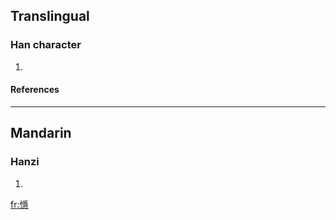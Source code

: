 ==Translingual==
===Han character===
{{Han char|rn=61|rad=心|as=14|sn=17|four=|canj=心月一心 (PBMP)}}
# {{defn|Han|sort=心14}}
====References====
{{Han ref|kx=0406.300|dkj=11369|dj=0747.250|hdz=42365.020|uh=61DA|ud=25050}}

----
==Mandarin==
===Hanzi===
{{cmn-hanzi|pin=[[yìn]] ([[yin4]]), [[zhì]] ([[zhi4]])|wg=yin<sup>4</sup>, chih<sup>4</sup>}}
# {{defn|Mandarin}}

[[fr:懚]]